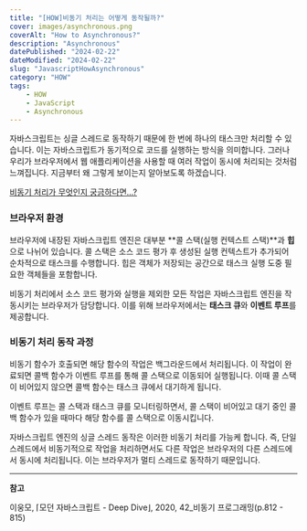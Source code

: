 ```yaml
---
title: "[HOW]비동기 처리는 어떻게 동작될까?"
cover: images/asynchronous.png
coverAlt: "How to Asynchronous?"
description: "Asynchronous"
datePublished: "2024-02-22"
dateModified: "2024-02-22"
slug: "JavascriptHowAsynchronous"
category: "HOW"
tags:
    - HOW
    - JavaScript
    - Asynchronous
---
```


자바스크립트는 싱글 스레드로 동작하기 때문에 한 번에 하나의 태스크만 처리할 수 있습니다. 이는 자바스크립트가 동기적으로 코드를 실행하는 방식을 의미합니다. 그러나 우리가 브라우저에서 웹 애플리케이션을 사용할 때 여러 작업이 동시에 처리되는 것처럼 느껴집니다. 지금부터 왜 그렇게 보이는지 알아보도록 하겠습니다.

[비동기 처리가 무엇인지 궁금하다면...?](https://lcy042000.github.io/javascript-synchronous-and-asynchronous)

### 브라우저 환경

브라우저에 내장된 자바스크립트 엔진은 대부분 **콜 스택(실행 컨텍스트 스택)**과 **힙**으로 나뉘어 있습니다. 콜 스택은 소스 코드 평가 후 생성된 실행 컨텍스트가 추가되어 순차적으로 태스크를 수행합니다. 힙은 객체가 저장되는 공간으로 태스크 실행 도중 필요한 객체들을 포함합니다.

비동기 처리에서 소스 코드 평가와 실행을 제외한 모든 작업은 자바스크립트 엔진을 작동시키는 브라우저가 담당합니다. 이를 위해 브라우저에서는 **태스크 큐**와 **이벤트 루프**를 제공합니다.

### 비동기 처리 동작 과정

비동기 함수가 호출되면 해당 함수의 작업은 백그라운드에서 처리됩니다. 이 작업이 완료되면 콜백 함수가 이벤트 루프를 통해 콜 스택으로 이동되어 실행됩니다. 이때 콜 스택이 비어있지 않으면 콜백 함수는 태스크 큐에서 대기하게 됩니다.

이벤트 루프는 콜 스택과 태스크 큐를 모니터링하면서, 콜 스택이 비어있고 대기 중인 콜백 함수가 있을 때마다 해당 함수를 콜 스택으로 이동시킵니다.

자바스크립트 엔진의 싱글 스레드 동작은 이러한 비동기 처리를 가능케 합니다. 즉, 단일 스레드에서 비동기적으로 작업을 처리하면서도 다른 작업은 브라우저의 다른 스레드에서 동시에 처리됩니다. 이는 브라우저가 멀티 스레드로 동작하기 때문입니다.

---

**참고**

이웅모, ⌈모던 자바스크립트 - Deep Dive⌋, 2020, 42_비동기 프로그래밍(p.812 - 815)
